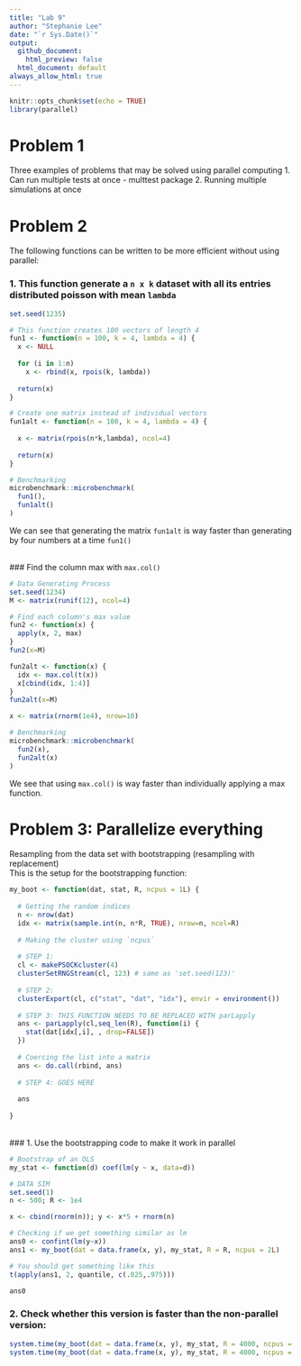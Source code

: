 ```yaml
---
title: "Lab 9"
author: "Stephanie Lee"
date: "`r Sys.Date()`"
output: 
  github_document:
    html_preview: false
  html_document: default
always_allow_html: true
---
```


```r
knitr::opts_chunk$set(echo = TRUE)
library(parallel)
```

# Problem 1
Three examples of problems that may be solved using parallel computing 
1. Can run multiple tests at once - multtest package
2. Running multiple simulations at once

# Problem 2
The following functions can be written to be more efficient without using parallel:
\

### 1. This function generate a `n x k` dataset with all its entries distributed poisson with mean `lambda`

```r
set.seed(1235)

# This function creates 100 vectors of length 4
fun1 <- function(n = 100, k = 4, lambda = 4) {
  x <- NULL
  
  for (i in 1:n)
    x <- rbind(x, rpois(k, lambda))
  
  return(x)
}

# Create one matrix instead of individual vectors
fun1alt <- function(n = 100, k = 4, lambda = 4) {
  
  x <- matrix(rpois(n*k,lambda), ncol=4)
  
  return(x)
}

# Benchmarking
microbenchmark::microbenchmark(
  fun1(),
  fun1alt()
)
```
We can see that generating the matrix `fun1alt` is way faster than generating by four numbers at a time `fun1()`

\
### Find the column max with `max.col()`

```r
# Data Generating Process
set.seed(1234)
M <- matrix(runif(12), ncol=4)

# Find each column's max value
fun2 <- function(x) {
  apply(x, 2, max)
}
fun2(x=M)

fun2alt <- function(x) {
  idx <- max.col(t(x))
  x[cbind(idx, 1:4)]
}
fun2alt(x=M)

x <- matrix(rnorm(1e4), nrow=10)

# Benchmarking
microbenchmark::microbenchmark(
  fun2(x),
  fun2alt(x)
)
```
We see that using `max.col()` is way faster than individually applying a max function.
\

# Problem 3: Parallelize everything

Resampling from the data set with bootstrapping (resampling with replacement)
\
This is the setup for the bootstrapping function:
```r
my_boot <- function(dat, stat, R, ncpus = 1L) {
  
  # Getting the random indices
  n <- nrow(dat)
  idx <- matrix(sample.int(n, n*R, TRUE), nrow=n, ncol=R)
 
  # Making the cluster using `ncpus`
  
  # STEP 1: 
  cl <- makePSOCKcluster(4)
  clusterSetRNGStream(cl, 123) # same as 'set.seed(123)'
  
  # STEP 2:
  clusterExport(cl, c("stat", "dat", "idx"), envir = environment())
  
  # STEP 3: THIS FUNCTION NEEDS TO BE REPLACED WITH parLapply
  ans <- parLapply(cl,seq_len(R), function(i) {
    stat(dat[idx[,i], , drop=FALSE])
  })
  
  # Coercing the list into a matrix
  ans <- do.call(rbind, ans)
  
  # STEP 4: GOES HERE
  
  ans
  
}
```
\
### 1. Use the bootstrapping code to make it work in parallel
```r
# Bootstrap of an OLS
my_stat <- function(d) coef(lm(y ~ x, data=d))

# DATA SIM
set.seed(1)
n <- 500; R <- 1e4

x <- cbind(rnorm(n)); y <- x*5 + rnorm(n)

# Checking if we get something similar as lm
ans0 <- confint(lm(y~x))
ans1 <- my_boot(dat = data.frame(x, y), my_stat, R = R, ncpus = 2L)

# You should get something like this
t(apply(ans1, 2, quantile, c(.025,.975)))

ans0
```

### 2. Check whether this version is faster than the non-parallel version:
```r
system.time(my_boot(dat = data.frame(x, y), my_stat, R = 4000, ncpus = 1L))
system.time(my_boot(dat = data.frame(x, y), my_stat, R = 4000, ncpus = 2L))
```

